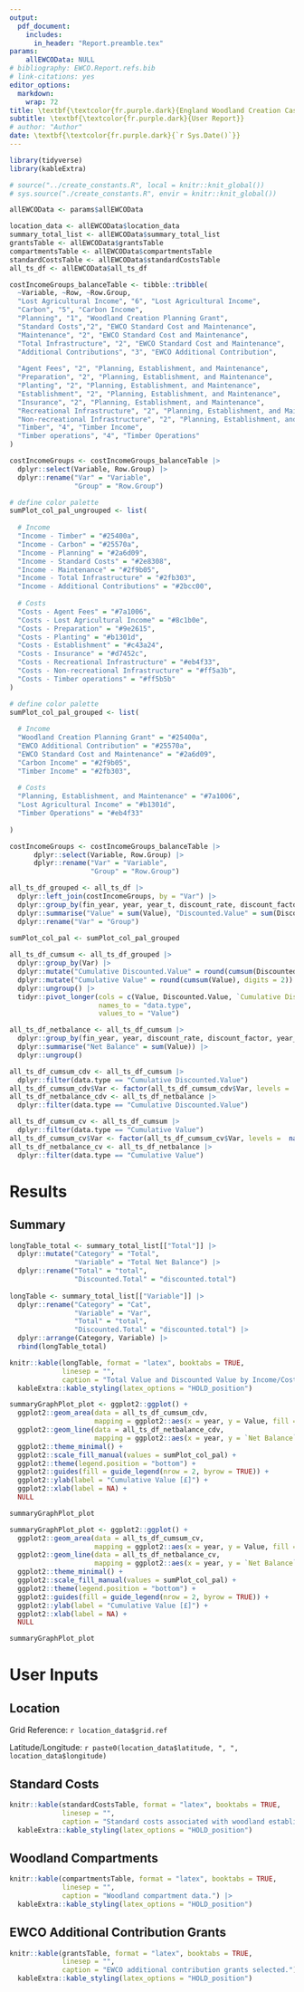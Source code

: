 ```yaml
---
output: 
  pdf_document:
    includes:
      in_header: "Report.preamble.tex"
params: 
    allEWCOData: NULL
# bibliography: EWCO.Report.refs.bib
# link-citations: yes
editor_options: 
  markdown: 
    wrap: 72
title: \textbf{\textcolor{fr.purple.dark}{England Woodland Creation Cash-flow Scenarios Tool}}
subtitle: \textbf{\textcolor{fr.purple.dark}{User Report}}
# author: "Author"
date: \textbf{\textcolor{fr.purple.dark}{`r Sys.Date()`}}
---
```


```r
library(tidyverse)
library(kableExtra)
```

```r

# source("../create_constants.R", local = knitr::knit_global())
# sys.source("./create_constants.R", envir = knitr::knit_global())

allEWCOData <- params$allEWCOData

location_data <- allEWCOData$location_data
summary_total_list <- allEWCOData$summary_total_list
grantsTable <- allEWCOData$grantsTable
compartmentsTable <- allEWCOData$compartmentsTable
standardCostsTable <- allEWCOData$standardCostsTable
all_ts_df <- allEWCOData$all_ts_df

```

```r

costIncomeGroups_balanceTable <- tibble::tribble(
  ~Variable, ~Row, ~Row.Group,
  "Lost Agricultural Income", "6", "Lost Agricultural Income",
  "Carbon", "5", "Carbon Income",
  "Planning", "1", "Woodland Creation Planning Grant",
  "Standard Costs","2", "EWCO Standard Cost and Maintenance",
  "Maintenance", "2", "EWCO Standard Cost and Maintenance",
  "Total Infrastructure", "2", "EWCO Standard Cost and Maintenance",
  "Additional Contributions", "3", "EWCO Additional Contribution",
  
  "Agent Fees", "2", "Planning, Establishment, and Maintenance",
  "Preparation", "2", "Planning, Establishment, and Maintenance",
  "Planting", "2", "Planning, Establishment, and Maintenance",
  "Establishment", "2", "Planning, Establishment, and Maintenance",
  "Insurance", "2", "Planning, Establishment, and Maintenance",
  "Recreational Infrastructure", "2", "Planning, Establishment, and Maintenance",
  "Non-recreational Infrastructure", "2", "Planning, Establishment, and Maintenance",
  "Timber", "4", "Timber Income",
  "Timber operations", "4", "Timber Operations"
)

costIncomeGroups <- costIncomeGroups_balanceTable |>
  dplyr::select(Variable, Row.Group) |>
  dplyr::rename("Var" = "Variable",
                "Group" = "Row.Group")

# define color palette
sumPlot_col_pal_ungrouped <- list(
  
  # Income
  "Income - Timber" = "#25400a",
  "Income - Carbon" = "#25570a",
  "Income - Planning" = "#2a6d09",
  "Income - Standard Costs" = "#2e8308",
  "Income - Maintenance" = "#2f9b05",
  "Income - Total Infrastructure" = "#2fb303",
  "Income - Additional Contributions" = "#2bcc00",
  
  # Costs
  "Costs - Agent Fees" = "#7a1006",
  "Costs - Lost Agricultural Income" = "#8c1b0e",
  "Costs - Preparation" = "#9e2615",
  "Costs - Planting" = "#b1301d",
  "Costs - Establishment" = "#c43a24",
  "Costs - Insurance" = "#d7452c",
  "Costs - Recreational Infrastructure" = "#eb4f33",
  "Costs - Non-recreational Infrastructure" = "#ff5a3b",
  "Costs - Timber operations" = "#ff5b5b"
)

# define color palette
sumPlot_col_pal_grouped <- list(
  
  # Income
  "Woodland Creation Planning Grant" = "#25400a",
  "EWCO Additional Contribution" = "#25570a",
  "EWCO Standard Cost and Maintenance" = "#2a6d09",
  "Carbon Income" = "#2f9b05",
  "Timber Income" = "#2fb303",
  
  # Costs
  "Planning, Establishment, and Maintenance" = "#7a1006",
  "Lost Agricultural Income" = "#b1301d",
  "Timber Operations" = "#eb4f33"
  
)

costIncomeGroups <- costIncomeGroups_balanceTable |>
      dplyr::select(Variable, Row.Group) |>
      dplyr::rename("Var" = "Variable",
                    "Group" = "Row.Group")

all_ts_df_grouped <- all_ts_df |>
  dplyr::left_join(costIncomeGroups, by = "Var") |>
  dplyr::group_by(fin_year, year, year_t, discount_rate, discount_factor, Group) |>
  dplyr::summarise("Value" = sum(Value), "Discounted.Value" = sum(Discounted.Value)) |>
  dplyr::rename("Var" = "Group")
      
sumPlot_col_pal <- sumPlot_col_pal_grouped

all_ts_df_cumsum <- all_ts_df_grouped |>
  dplyr::group_by(Var) |>
  dplyr::mutate("Cumulative Discounted.Value" = round(cumsum(Discounted.Value), digits = 2)) |> # .data[[data_col]]
  dplyr::mutate("Cumulative Value" = round(cumsum(Value), digits = 2)) |> # .data[[data_col]]
  dplyr::ungroup() |>
  tidyr::pivot_longer(cols = c(Value, Discounted.Value, `Cumulative Discounted.Value`, `Cumulative Value`), 
                      names_to = "data.type",
                      values_to = "Value")

all_ts_df_netbalance <- all_ts_df_cumsum |>
  dplyr::group_by(fin_year, year, discount_rate, discount_factor, year_t, data.type) |>
  dplyr::summarise("Net Balance" = sum(Value)) |>
  dplyr::ungroup()

all_ts_df_cumsum_cdv <- all_ts_df_cumsum |>
  dplyr::filter(data.type == "Cumulative Discounted.Value")
all_ts_df_cumsum_cdv$Var <- factor(all_ts_df_cumsum_cdv$Var, levels =  names(sumPlot_col_pal))
all_ts_df_netbalance_cdv <- all_ts_df_netbalance |>
  dplyr::filter(data.type == "Cumulative Discounted.Value")

all_ts_df_cumsum_cv <- all_ts_df_cumsum |>
  dplyr::filter(data.type == "Cumulative Value")
all_ts_df_cumsum_cv$Var <- factor(all_ts_df_cumsum_cv$Var, levels =  names(sumPlot_col_pal))
all_ts_df_netbalance_cv <- all_ts_df_netbalance |>
  dplyr::filter(data.type == "Cumulative Value")
```

# Results

## Summary

```r

longTable_total <- summary_total_list[["Total"]] |>
  dplyr::mutate("Category" = "Total",
                "Variable" = "Total Net Balance") |>
  dplyr::rename("Total" = "total", 
                "Discounted.Total" = "discounted.total")
    
longTable <- summary_total_list[["Variable"]] |>
  dplyr::rename("Category" = "Cat", 
                "Variable" = "Var", 
                "Total" = "total", 
                "Discounted.Total" = "discounted.total") |>
  dplyr::arrange(Category, Variable) |>
  rbind(longTable_total)

knitr::kable(longTable, format = "latex", booktabs = TRUE,
             linesep = "",
             caption = "Total Value and Discounted Value by Income/Cost Category.") |>
  kableExtra::kable_styling(latex_options = "HOLD_position")

```

```r

summaryGraphPlot_plot <- ggplot2::ggplot() +
  ggplot2::geom_area(data = all_ts_df_cumsum_cdv,
                     mapping = ggplot2::aes(x = year, y = Value, fill = Var), alpha = 0.8) +
  ggplot2::geom_line(data = all_ts_df_netbalance_cdv,
                     mapping = ggplot2::aes(x = year, y = `Net Balance`)) +
  ggplot2::theme_minimal() +
  ggplot2::scale_fill_manual(values = sumPlot_col_pal) +
  ggplot2::theme(legend.position = "bottom") +
  ggplot2::guides(fill = guide_legend(nrow = 2, byrow = TRUE)) +
  ggplot2::ylab(label = "Cumulative Value [£]") +
  ggplot2::xlab(label = NA) +
  NULL

summaryGraphPlot_plot

```

```r

summaryGraphPlot_plot <- ggplot2::ggplot() +
  ggplot2::geom_area(data = all_ts_df_cumsum_cv,
                     mapping = ggplot2::aes(x = year, y = Value, fill = Var), alpha = 0.8) +
  ggplot2::geom_line(data = all_ts_df_netbalance_cv,
                     mapping = ggplot2::aes(x = year, y = `Net Balance`)) +
  ggplot2::theme_minimal() +
  ggplot2::scale_fill_manual(values = sumPlot_col_pal) +
  ggplot2::theme(legend.position = "bottom") +
  ggplot2::guides(fill = guide_legend(nrow = 2, byrow = TRUE)) +
  ggplot2::ylab(label = "Cumulative Value [£]") +
  ggplot2::xlab(label = NA) +
  NULL

summaryGraphPlot_plot

```



# User Inputs

## Location

Grid Reference: `r location_data$grid.ref`

Latitude/Longitude: `r paste0(location_data$latitude, ", ", location_data$longitude)`

## Standard Costs

```r

knitr::kable(standardCostsTable, format = "latex", booktabs = TRUE,
             linesep = "",
             caption = "Standard costs associated with woodland establishment.") |>
  kableExtra::kable_styling(latex_options = "HOLD_position")

```

## Woodland Compartments

```r

knitr::kable(compartmentsTable, format = "latex", booktabs = TRUE,
             linesep = "",
             caption = "Woodland compartment data.") |>
  kableExtra::kable_styling(latex_options = "HOLD_position")

```

## EWCO Additional Contribution Grants

```r

knitr::kable(grantsTable, format = "latex", booktabs = TRUE,
             linesep = "",
             caption = "EWCO additional contribution grants selected.") |>
  kableExtra::kable_styling(latex_options = "HOLD_position")

```

